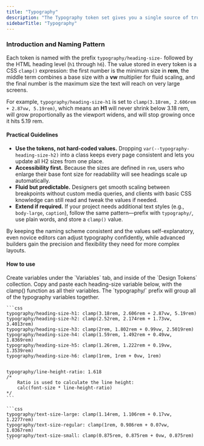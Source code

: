 ```yaml
---
title: "Typography"
description: "The Typography token set gives you a single source of truth for every heading size, while keeping the values fully responsive out-of-the-box. "
sidebarTitle: "Typography"
---
```


### Introduction and Naming Pattern

Each token is named with the prefix `typography/heading-size-` followed by the HTML heading level (`h1` through `h6`). The value stored in every token is a CSS `clamp()` expression: the first number is the minimum size in **rem**, the middle term combines a base size with a **vw** multiplier for fluid scaling, and the final number is the maximum size the text will reach on very large screens.

For example, `typography/heading-size-h1` is set to
`clamp(3.18rem, 2.606rem + 2.87vw, 5.19rem)`,
which means an **H1** will never shrink below 3.18 rem, will grow proportionally as the viewport widens, and will stop growing once it hits 5.19 rem.

#### Practical Guidelines

- **Use the tokens, not hard-coded values.** Dropping `var(--typography-heading-size-h2)` into a class keeps every page consistent and lets you update all H2 sizes from one place.
- **Accessibility first.** Because the sizes are defined in `rem`, users who enlarge their base font size for readability will see headings scale up automatically.
- **Fluid but predictable.** Designers get smooth scaling between breakpoints without custom media queries, and clients with basic CSS knowledge can still read and tweak the values if needed.
- **Extend if required.** If your project needs additional text styles (e.g., `body-large`, `caption`), follow the same pattern—prefix with `typography/`, use plain words, and store a `clamp()` value.

By keeping the naming scheme consistent and the values self-explanatory, even novice editors can adjust typography confidently, while advanced builders gain the precision and flexibility they need for more complex layouts.

#### How to use

<Steps>
  <Step title="Open Variables Tab in Webflow">
    Create variables under the `Variables` tab, and inside of the `Design Tokens` collection.
  </Step>
  <Step title="Create All Variables">
    Copy and paste each heading-size variable below, with the clamp() function as all their variables. The `typography/` prefix will group all of the typography variables together.

    ```css
    typography/heading-size-h1: clamp(3.18rem, 2.606rem + 2.87vw, 5.19rem)
    typography/heading-size-h2: clamp(2.52rem, 2.174rem + 1.73vw, 3.4013rem)
    typography/heading-size-h3: clamp(2rem, 1.802rem + 0.99vw, 2.5019rem)
    typography/heading-size-h4: clamp(1.59rem, 1.492rem + 0.49vw, 1.8369rem)
    typography/heading-size-h5: clamp(1.26rem, 1.222rem + 0.19vw, 1.3539rem)
    typography/heading-size-h6: clamp(1rem, 1rem + 0vw, 1rem)
    
    
    typography/line-height-ratio: 1.618
    /* 
    	Ratio is used to calculate the line height: 
    	calc(font-size * line-height-ratio)
    */
    ```

    ```css
    typography/text-size-large: clamp(1.14rem, 1.106rem + 0.17vw, 1.2277rem)
    typography/text-size-regular: clamp(1rem, 0.986rem + 0.07vw, 1.0367rem)
    typography/text-size-small: clamp(0.875rem, 0.875rem + 0vw, 0.875rem)
    ```
  </Step>
</Steps>